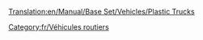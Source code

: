 [[Translation:en/Manual/Base Set/Vehicles/Plastic Trucks]]

{{fr/Vehicule routier|nom      = Camion de plastique MightyMover
  |img      = MightyMover_plastic.png
  |prix     = 4 798£ (9 596$)
  |vitesse  = 48 km/h (30 mph)
  |annualite= 421£ (842$)
  |design   = 1935
  |vie      = 15
  |capacite = 17000 litres de plastique
}}
{{fr/Vehicule routier|nom      = Camion de plastique Powernaught
  |img      = Powernaught_plastic.png
  |prix     = 6 029£ (12 058$)
  |vitesse  = 88 km/h (55 mph)
  |annualite= 787£ (1 574$)
  |design   = 1977
  |vie      = 15
  |capacite = 19000 litres de plastique
}}
{{fr/Vehicule routier|nom      = Camion de plastique Wizzowow
  |img      = Wizzowow_plastic.png
  |prix     = 6 439£ (12 878$)
  |vitesse  = 112 km/h (70 mph)
  |annualite= 1 125£ (2 250$)
  |design   = 2011
  |vie      = 15
  |capacite = 22000 litres de plastique
}}


[[Category:fr/Véhicules routiers]]